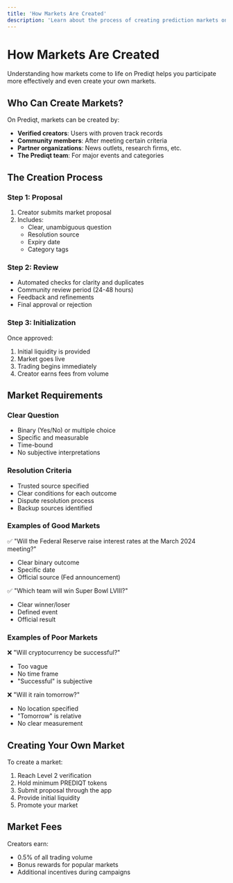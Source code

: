 ```yaml
---
title: 'How Markets Are Created'
description: 'Learn about the process of creating prediction markets on Prediqt'
---
```


# How Markets Are Created

Understanding how markets come to life on Prediqt helps you participate more effectively and even create your own markets.

## Who Can Create Markets?

On Prediqt, markets can be created by:
- **Verified creators**: Users with proven track records
- **Community members**: After meeting certain criteria
- **Partner organizations**: News outlets, research firms, etc.
- **The Prediqt team**: For major events and categories

## The Creation Process

### Step 1: Proposal

1. Creator submits market proposal
2. Includes:
   - Clear, unambiguous question
   - Resolution source
   - Expiry date
   - Category tags

### Step 2: Review

- Automated checks for clarity and duplicates
- Community review period (24-48 hours)
- Feedback and refinements
- Final approval or rejection

### Step 3: Initialization

Once approved:
1. Initial liquidity is provided
2. Market goes live
3. Trading begins immediately
4. Creator earns fees from volume

## Market Requirements

### Clear Question
- Binary (Yes/No) or multiple choice
- Specific and measurable
- Time-bound
- No subjective interpretations

### Resolution Criteria
- Trusted source specified
- Clear conditions for each outcome
- Dispute resolution process
- Backup sources identified

### Examples of Good Markets

✅ "Will the Federal Reserve raise interest rates at the March 2024 meeting?"
- Clear binary outcome
- Specific date
- Official source (Fed announcement)

✅ "Which team will win Super Bowl LVIII?"
- Clear winner/loser
- Defined event
- Official result

### Examples of Poor Markets

❌ "Will cryptocurrency be successful?"
- Too vague
- No time frame
- "Successful" is subjective

❌ "Will it rain tomorrow?"
- No location specified
- "Tomorrow" is relative
- No clear measurement

## Creating Your Own Market

To create a market:
1. Reach Level 2 verification
2. Hold minimum PREDIQT tokens
3. Submit proposal through the app
4. Provide initial liquidity
5. Promote your market

## Market Fees

Creators earn:
- 0.5% of all trading volume
- Bonus rewards for popular markets
- Additional incentives during campaigns 